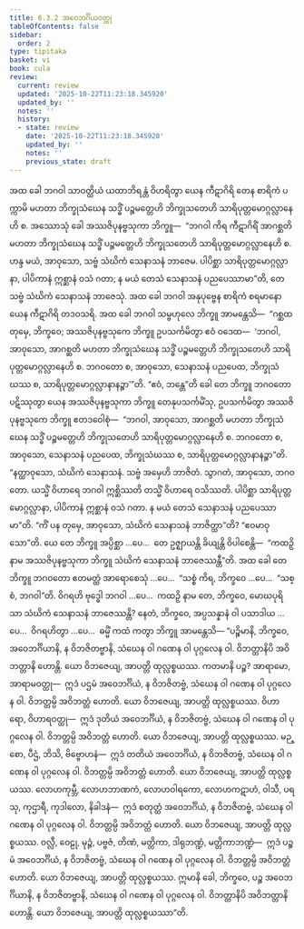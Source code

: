```yaml
---
title: 6.3.2 အဝေဘင်္ဂိယဝတ္ထု
tableOfContents: false
sidebar:
  order: 2
type: tipitaka
basket: vi
book: cula
review:
  current: review
  updated: '2025-10-22T11:23:18.345920'
  updated_by: ''
  notes: ''
  history:
  - state: review
    date: '2025-10-22T11:23:18.345920'
    updated_by: ''
    notes: ''
    previous_state: draft
---
```



<ReviewStatus review={frontmatter.review} showDetails={true} />

<HypothesisAnnotation frontmatter={frontmatter} />

<DynamicBreadcrumb />

<Division number="322" book="cula" e="ch" v="4" p="322">

<Paragraph number="1390" book="cula">
အထ ခေါ ဘဂဝါ သာဝတ္ထိယံ ယထာဘိရန္တံ ဝိဟရိတွာ ယေန ကီဋာဂိရိ တေန စာရိကံ ပက္ကာမိ မဟတာ ဘိက္ခုသံဃေန သဒ္ဓိံ ပဉ္စမတ္တေဟိ ဘိက္ခုသတေဟိ သာရိပုတ္တမောဂ္ဂလ္လာနေဟိ စ. အဿောသုံ ခေါ အဿဇိပုနဗ္ဗသုကာ ဘိက္ခူ—  “ဘဂဝါ ကိရ ကီဋာဂိရိံ အာဂစ္ဆတိ မဟတာ ဘိက္ခုသံဃေန သဒ္ဓိံ ပဉ္စမတ္တေဟိ ဘိက္ခုသတေဟိ သာရိပုတ္တမောဂ္ဂလ္လာနေဟိ စ. ဟန္ဒ မယံ, အာဝုသော, သဗ္ဗံ သံဃိကံ သေနာသနံ ဘာဇေမ. ပါပိစ္ဆာ သာရိပုတ္တမောဂ္ဂလ္လာနာ, ပါပိကာနံ ဣစ္ဆာနံ ဝသံ ဂတာ; န မယံ တေသံ သေနာသနံ ပညပေဿာမာ”တိ, တေ သဗ္ဗံ သံဃိကံ သေနာသနံ ဘာဇေသုံ.
</Paragraph>

<Paragraph number="1391" book="cula">
အထ ခေါ ဘဂဝါ အနုပုဗ္ဗေန စာရိကံ စရမာနော ယေန ကီဋာဂိရိ တဒဝသရိ. အထ ခေါ ဘဂဝါ သမ္ဗဟုလေ ဘိက္ခူ အာမန္တေသိ—  “ဂစ္ဆထ တုမှေ, ဘိက္ခဝေ; အဿဇိပုနဗ္ဗသုကေ ဘိက္ခူ ဥပသင်္ကမိတွာ ဧဝံ ဝဒေထ—  ‘ဘဂဝါ, အာဝုသော, အာဂစ္ဆတိ မဟတာ ဘိက္ခုသံဃေန သဒ္ဓိံ ပဉ္စမတ္တေဟိ ဘိက္ခုသတေဟိ သာရိပုတ္တမောဂ္ဂလ္လာနေဟိ စ. ဘဂဝတော စ, အာဝုသော, သေနာသနံ ပညပေထ, ဘိက္ခုသံဃဿ စ, သာရိပုတ္တမောဂ္ဂလ္လာနာနဉ္စာ’”တိ. “ဧဝံ, ဘန္တေ”တိ ခေါ တေ ဘိက္ခူ ဘဂဝတော ပဋိဿုတွာ ယေန အဿဇိပုနဗ္ဗသုကာ ဘိက္ခူ တေနုပသင်္ကမိံသု, ဥပသင်္ကမိတွာ အဿဇိပုနဗ္ဗသုကေ ဘိက္ခူ ဧတဒဝေါစုံ—  “ဘဂဝါ, အာဝုသော, အာဂစ္ဆတိ မဟတာ ဘိက္ခုသံဃေန သဒ္ဓိံ ပဉ္စမတ္တေဟိ ဘိက္ခုသတေဟိ သာရိပုတ္တမောဂ္ဂလ္လာနေဟိ စ. ဘဂဝတော စ, အာဝုသော, သေနာသနံ ပညပေထ, ဘိက္ခုသံဃဿ စ, သာရိပုတ္တမောဂ္ဂလ္လာနာနဉ္စာ”တိ. “နတ္ထာဝုသော, သံဃိကံ သေနာသနံ. သဗ္ဗံ အမှေဟိ ဘာဇိတံ. သွာဂတံ, အာဝုသော, ဘဂဝတော. ယသ္မိံ ဝိဟာရေ ဘဂဝါ ဣစ္ဆိဿတိ တသ္မိံ ဝိဟာရေ ဝသိဿတိ. ပါပိစ္ဆာ သာရိပုတ္တမောဂ္ဂလ္လာနာ, ပါပိကာနံ ဣစ္ဆာနံ ဝသံ ဂတာ. န မယံ တေသံ သေနာသနံ ပညပေဿာမာ”တိ. “ကိံ ပန တုမှေ, အာဝုသော, သံဃိကံ သေနာသနံ ဘာဇိတ္ထာ”တိ? “ဧဝမာဝုသော”တိ.
</Paragraph>

<Paragraph number="1392" book="cula">
ယေ တေ ဘိက္ခူ အပ္ပိစ္ဆာ …ပေ…  တေ ဥဇ္ဈာယန္တိ ခိယျန္တိ ဝိပါစေန္တိ—  “ကထဉှိ နာမ အဿဇိပုနဗ္ဗသုကာ ဘိက္ခူ သံဃိကံ သေနာသနံ ဘာဇေဿန္တီ”တိ. အထ ခေါ တေ ဘိက္ခူ ဘဂဝတော ဧတမတ္ထံ အာရောစေသုံ …ပေ…  “သစ္စံ ကိရ, ဘိက္ခဝေ …ပေ…  “သစ္စံ, ဘဂဝါ”တိ. ဝိဂရဟိ ဗုဒ္ဓေါ ဘဂဝါ …ပေ…  ကထဉှိ နာမ တေ, ဘိက္ခဝေ, မောဃပုရိသာ သံဃိကံ သေနာသနံ ဘာဇေဿန္တိ? နေတံ, ဘိက္ခဝေ, အပ္ပသန္နာနံ ဝါ ပသာဒါယ …ပေ…  ဝိဂရဟိတွာ …ပေ…  ဓမ္မိံ ကထံ ကတွာ ဘိက္ခူ အာမန္တေသိ—
</Paragraph>

<Paragraph number="1393" book="cula">
“ပဉ္စိမာနိ, ဘိက္ခဝေ, အဝေဘင်္ဂိယာနိ, န ဝိဘဇိတဗ္ဗာနိ, သံဃေန ဝါ ဂဏေန ဝါ ပုဂ္ဂလေန ဝါ. ဝိဘတ္တာနိပိ အဝိဘတ္တာနိ ဟောန္တိ. ယော ဝိဘဇေယျ, အာပတ္တိ ထုလ္လစ္စယဿ.
</Paragraph>

<Paragraph number="1394" book="cula">
ကတမာနိ ပဉ္စ? အာရာမော, အာရာမဝတ္ထု—  ဣဒံ ပဌမံ အဝေဘင်္ဂိယံ, န ဝိဘဇိတဗ္ဗံ, သံဃေန ဝါ ဂဏေန ဝါ ပုဂ္ဂလေန ဝါ. ဝိဘတ္တမ္ပိ အဝိဘတ္တံ ဟောတိ. ယော ဝိဘဇေယျ, အာပတ္တိ ထုလ္လစ္စယဿ.
</Paragraph>

<Paragraph number="1395" book="cula">
ဝိဟာရော, ဝိဟာရဝတ္ထု—  ဣဒံ ဒုတိယံ အဝေဘင်္ဂိယံ, န ဝိဘဇိတဗ္ဗံ, သံဃေန ဝါ ဂဏေန ဝါ ပုဂ္ဂလေန ဝါ. ဝိဘတ္တမ္ပိ အဝိဘတ္တံ ဟောတိ. ယော ဝိဘဇေယျ, အာပတ္တိ ထုလ္လစ္စယဿ.
</Paragraph>

<Paragraph number="1396" book="cula">
မဉ္စော, ပီဌံ, ဘိသိ, ဗိဗ္ဗောဟနံ—  ဣဒံ တတိယံ အဝေဘင်္ဂိယံ, န ဝိဘဇိတဗ္ဗံ, သံဃေန ဝါ ဂဏေန ဝါ ပုဂ္ဂလေန ဝါ. ဝိဘတ္တမ္ပိ အဝိဘတ္တံ ဟောတိ. ယော ဝိဘဇေယျ, အာပတ္တိ ထုလ္လစ္စယဿ.
</Paragraph>

<Paragraph number="1397" book="cula">
လောဟကုမ္ဘီ, လောဟဘာဏကံ, လောဟဝါရကော, လောဟကဋာဟံ, ဝါသီ, ပရသု, ကုဌာရီ, ကုဒါလော, နိခါဒနံ—  ဣဒံ စတုတ္ထံ အဝေဘင်္ဂိယံ, န ဝိဘဇိတဗ္ဗံ, သံဃေန ဝါ ဂဏေန ဝါ ပုဂ္ဂလေန ဝါ. ဝိဘတ္တမ္ပိ အဝိဘတ္တံ ဟောတိ. ယော ဝိဘဇေယျ, အာပတ္တိ ထုလ္လစ္စယဿ.
</Paragraph>

<Paragraph number="1398" book="cula">
ဝလ္လီ, ဝေဠု, မုဉ္ဇံ, ပဗ္ဗဇံ, တိဏံ, မတ္တိကာ, ဒါရုဘဏ္ဍံ, မတ္တိကာဘဏ္ဍံ—  ဣဒံ ပဉ္စမံ အဝေဘင်္ဂိယံ, န ဝိဘဇိတဗ္ဗံ, သံဃေန ဝါ ဂဏေန ဝါ ပုဂ္ဂလေန ဝါ. ဝိဘတ္တမ္ပိ အဝိဘတ္တံ ဟောတိ. ယော ဝိဘဇေယျ, အာပတ္တိ ထုလ္လစ္စယဿ. ဣမာနိ ခေါ, ဘိက္ခဝေ, ပဉ္စ အဝေဘင်္ဂိယာနိ, န ဝိဘဇိတဗ္ဗာနိ, သံဃေန ဝါ ဂဏေန ဝါ ပုဂ္ဂလေန ဝါ. ဝိဘတ္တာနိပိ အဝိဘတ္တာနိ ဟောန္တိ. ယော ဝိဘဇေယျ, အာပတ္တိ ထုလ္လစ္စယဿာ”တိ.
</Paragraph>
</Division>